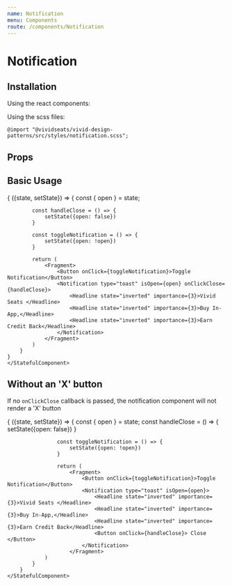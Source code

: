 ```yaml
---
name: Notification
menu: Components
route: /components/Notification
---
```



# Notification

## Installation

Using the react components:


Using the scss files:

    @import "@vividseats/vivid-design-patterns/src/styles/notification.scss";

## Props

<Props of={Notification} />

## Basic Usage

<Playground>
    <StatefulComponent initialState={{open: false}}>
            {
        ({state, setState}) => {
            const { open } = state;

            const handleClose = () => {
                setState({open: false})
            }

            const toggleNotification = () => {
                setState({open: !open})
            }

            return (
                <Fragment>
                    <Button onClick={toggleNotification}>Toggle Notification</Button>
                    <Notification type="toast" isOpen={open} onClickClose={handleClose}>
                        <Headline state="inverted" importance={3}>Vivid Seats </Headline>
                        <Headline state="inverted" importance={3}>Buy In-App,</Headline>
                        <Headline state="inverted" importance={3}>Earn Credit Back</Headline>
                    </Notification>
                </Fragment>
            )
        }
    }
    </StatefulComponent>

</Playground>

## Without an 'X' button

If no `onClickClose` callback is passed, the notification component will not render a 'X' button

<Playground>
    <StatefulComponent initialState={{open: false}}>
        {
                ({state, setState}) => {
                    const { open } = state;
                    const handleClose = () => {
                        setState({open: false})
                    }

                    const toggleNotification = () => {
                        setState({open: !open})
                    }

                    return (
                        <Fragment>
                            <Button onClick={toggleNotification}>Toggle Notification</Button>
                            <Notification type="toast" isOpen={open}>
                                <Headline state="inverted" importance={3}>Vivid Seats </Headline>
                                <Headline state="inverted" importance={3}>Buy In-App,</Headline>
                                <Headline state="inverted" importance={3}>Earn Credit Back</Headline>
                                <Button onClick={handleClose}> Close </Button>
                            </Notification>
                        </Fragment>
                )
            }
        }
    </StatefulComponent>

</Playground>

